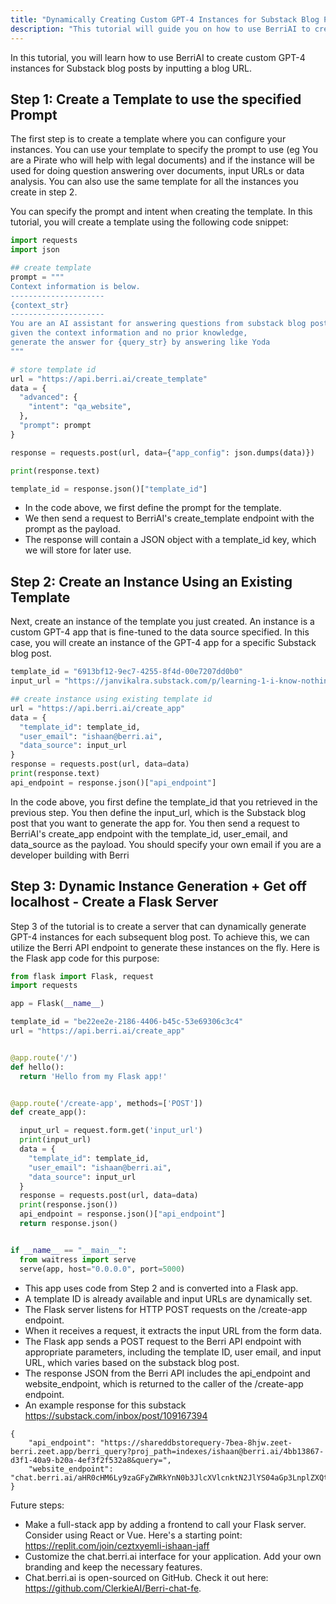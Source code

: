 ```yaml
---
title: "Dynamically Creating Custom GPT-4 Instances for Substack Blog Posts with BerriAI"
description: "This tutorial will guide you on how to use BerriAI to create custom GPT-4 Instances for Substack blog posts in a few simple steps."
---
```


In this tutorial, you will learn how to use BerriAI to create custom GPT-4 instances for 
Substack blog posts by inputting a blog URL.

## Step 1: Create a Template to use the specified Prompt
The first step is to create a template where you can configure your instances. 
You can use your template to specify the prompt to use (eg You are a Pirate who will help with legal documents) and 
if the instance will be used for doing question answering over documents, input URLs or 
data analysis. 
You can also use the same template for all the instances you create in step 2.

You can specify the prompt and intent when creating the template. 
In this tutorial, you will create a template using the following code snippet:

```python
import requests
import json

## create template
prompt = """
Context information is below.
---------------------
{context_str}
---------------------
You are an AI assistant for answering questions from substack blog posts, 
given the context information and no prior knowledge, 
generate the answer for {query_str} by answering like Yoda
"""

# store template id
url = "https://api.berri.ai/create_template"
data = {
  "advanced": {
    "intent": "qa_website",
  },
  "prompt": prompt
}

response = requests.post(url, data={"app_config": json.dumps(data)})

print(response.text)

template_id = response.json()["template_id"]

```

- In the code above, we first define the prompt for the template. 
- We then send a request to BerriAI's create_template endpoint with the prompt as the payload. 
- The response will contain a JSON object with a template_id key, which we will store for later use.


## Step 2: Create an Instance Using an Existing Template
Next, create an instance of the template you just created. 
An instance is a custom GPT-4 app that is fine-tuned to the data source specified. 
In this case, you will create an instance of the GPT-4 app for a 
specific Substack blog post.

```python
template_id = "6913bf12-9ec7-4255-8f4d-00e7207dd0b0"
input_url = "https://janvikalra.substack.com/p/learning-1-i-know-nothing"

## create instance using existing template id
url = "https://api.berri.ai/create_app"
data = {
  "template_id": template_id,
  "user_email": "ishaan@berri.ai",
  "data_source": input_url
}
response = requests.post(url, data=data)
print(response.text)
api_endpoint = response.json()["api_endpoint"]

```
In the code above, you first define the template_id that you retrieved in the previous step.
You then define the input_url, which is the Substack blog post that you want to generate the app for.
You then send a request to BerriAI's create_app endpoint with the template_id, user_email, and data_source as the payload.
You should specify your own email if you are a developer building with Berri


## Step 3: Dynamic Instance Generation + Get off localhost - Create a Flask Server 
Step 3 of the tutorial is to create a server that can dynamically generate GPT-4 instances for each subsequent blog post. 
To achieve this, we can utilize the Berri API endpoint to generate these instances on the fly. 
Here is the Flask app code for this purpose:

```python
from flask import Flask, request
import requests

app = Flask(__name__)

template_id = "be22ee2e-2186-4406-b45c-53e69306c3c4"
url = "https://api.berri.ai/create_app"


@app.route('/')
def hello():
  return 'Hello from my Flask app!'


@app.route('/create-app', methods=['POST'])
def create_app():

  input_url = request.form.get('input_url')
  print(input_url)
  data = {
    "template_id": template_id,
    "user_email": "ishaan@berri.ai",
    "data_source": input_url
  }
  response = requests.post(url, data=data)
  print(response.json())
  api_endpoint = response.json()["api_endpoint"]
  return response.json()


if __name__ == "__main__":
  from waitress import serve
  serve(app, host="0.0.0.0", port=5000)


```
- This app uses code from Step 2 and is converted into a Flask app.
- A template ID is already available and input URLs are dynamically set.
- The Flask server listens for HTTP POST requests on the /create-app endpoint.
- When it receives a request, it extracts the input URL from the form data.
- The Flask app sends a POST request to the Berri API endpoint with appropriate parameters, including the template ID, user email, and input URL, which varies based on the substack blog post.
- The response JSON from the Berri API includes the api_endpoint and website_endpoint, which is returned to the caller of the /create-app endpoint.
- An example response for this substack https://substack.com/inbox/post/109167394
```
{
    "api_endpoint": "https://shareddbstorequery-7bea-8hjw.zeet-berri.zeet.app/berri_query?proj_path=indexes/ishaan@berri.ai/4bb13867-d3f1-40a9-b20a-4ef3f2f532a8&query=",
    "website_endpoint": "chat.berri.ai/aHR0cHM6Ly9zaGFyZWRkYnN0b3JlcXVlcnktN2JlYS04aGp3LnplZXQtYmVycmkuemVldC5hcHAvYmVycmlfcXVlcnk_cHJval9wYXRoPWluZGV4ZXMvaXNoYWFuQGJlcnJpLmFpLzRiYjEzODY3LWQzZjEtNDBhOS1iMjBhLTRlZjNmMmY1MzJhOA=="
}
```

Future steps:
- Make a full-stack app by adding a frontend to call your Flask server. Consider using React or Vue. Here's a starting point: https://replit.com/join/ceztxyemli-ishaan-jaff
- Customize the chat.berri.ai interface for your application. Add your own branding and keep the necessary features.
- Chat.berri.ai is open-sourced on GitHub. Check it out here: https://github.com/ClerkieAI/Berri-chat-fe.